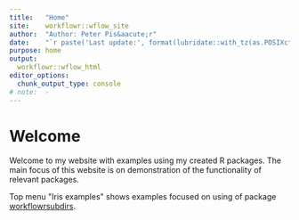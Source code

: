 ```yaml
---
title:   "Home"
site:    workflowr::wflow_site
author:  "Author: Peter Pis&aacute;r"
date:    "`r paste('Last update:', format(lubridate::with_tz(as.POSIXct(Sys.time()) + 7200, tzone = 'GMT'), '%Y-%m-%d %H:%M GMT+2'))`"
purpose: home
output:
  workflowr::wflow_html
editor_options:
  chunk_output_type: console
# note:  -
---
```


# Welcome
Welcome to my website with examples using my created R packages.
The main focus of this website is on demonstration of the functionality of relevant packages.

Top menu \"Iris examples\" shows examples focused on using of package [workflowrsubdirs](https://github.com/LearnUseZone/rpkgs/tree/master/code/workflowrsubdirs#created-solution).

